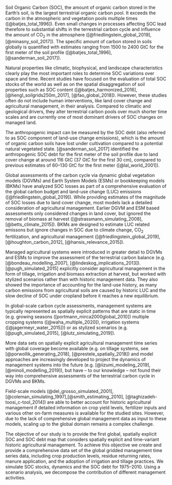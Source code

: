 \introduction

Soil Organic Carbon (SOC), the amount of organic carbon stored in the Earth’s soil, is the largest terrestrial organic carbon pool. It exceeds the carbon in the atmospheric and vegetation pools multiple times ([@batjes_total_1996]). Even small changes in processes affecting SOC lead therefore to substantial shifts in the terrestrial carbon cycle and influence the amount of CO~2~ in the atmosphere ([@friedlingstein_global_2019], [@minasny_soil_2017]). The specific amount of carbon stored in soils globally is quantified with estimates ranging from 1500 to 2400 GtC for the first meter of the soil profile ([@batjes_total_1996], [@sanderman_soil_2017]). 

Natural properties like climatic, biophysical, and landscape characteristics clearly play the most important roles to determine SOC variations over space and time. Recent studies have focused on the evaluation of total SOC stocks of the world as well as on the spatial disaggregation of soil properties such as SOC content ([@batjes_harmonized_2016], [@hengl_soilgrids250m_2017], [@fao_global_2018]). However, these studies often do not include human interventions, like land cover change and agricultural management, in their analysis. Compared to climatic and geological drivers, they alter terrestrial carbon pools over much shorter time scales and are currently one of most dominant drivers of SOC changes on managed land. 

The anthropogenic impact can be measured by the SOC debt (also referred to as SOC component of land-use change emissions), which is the amount of organic carbon soils have lost under cultivation compared to a potential natural vegetated state. [@sanderman_soil_2017] identified the anthropogenic SOC debt for the first meter of the soil profile due to land cover change at around 116 GtC (37 GtC for the first 30 cm), compared to previous estimates of 60--130 GtC for the first meter ([@lal_world_2001]). 

Global assessments of the carbon cycle via dynamic global vegetation models (DGVMs) and Earth System Models (ESMs) or bookkeeping models (BKMs) have analyzed SOC losses as part of a comprehensive evaluation of the global carbon budget and land-use change (LUC) emissions ([@friedlingstein_global_2019]). While providing estimates of the magnitude of SOC losses due to land cover change, most models lack a detailed consideration of agricultural management. Earlier DGVM and ESM based assessments only considered changes in land cover, but ignored the removal of biomass at harvest ([@strassmann_simulating_2008], [@betts_climate_2015]). BKMs are designed to estimate LUC related emissons but ignore changes in SOC due to climate change, CO~2~ fertilization, and agricultural management ([@friedlingstein_global_2019], [@houghton_carbon_2012], [@hansis_relevance_2015]). 

Managed agricultural systems were introduced in greater detail to DGVMs and ESMs to improve the assessment of the terrestrial carbon balance (e.g. [@bondeau_modelling_2007], [@lindeskog_implications_2013]). [@pugh_simulated_2015] explicitly consider agricultural management in the form of tillage, irrigation and biomass extraction at harvest, but worked with stylized scenarios rather than with historic management data. They also showed the importance of accounting for the land-use history, as many carbon emissions from agricultural soils are caused by historic LUC and the slow decline of SOC under cropland before it reaches a new equilibrium. 

In global-scale carbon cycle assessments, management systems are typically represented as spatially explicit patterns that are static in time (e.g. growing seasons ([portmann_mirca2000global_2010]) multiple cropping systems ([@waha_multiple_2020]), irrigation systems ([@jagermeyr_water_2015])) or as stylized scenarios (e.g. [@pugh_simulated_2015], [@lutz_simulating_2019]).

More data sets on spatially explicit agricultural management time series with global coverage become available (e.g. on tillage systems, see [@porwollik_generating_2018], [@prestele_spatially_2018]) and model approaches are increasingly developed to project the dynamics of management systems into the future (e.g. [@iizumi_modeling_2019], [@minoli_modelling_2019]), but have -- to our knowledge -- not found their way into comprehensive assessments of the terrestrial carbon cycle in DGVMs and BKMs. 

Field-scale models (@del_grosso_simulated_2001], [@coleman_simulating_1997],[@smith_estimating_2010], [@taghizadeh-toosi_c-tool_2014]) are able to better account for historic agricultural management if detailed information on crop yield levels, fertilizer inputs and various other on-farm measures is available for the studied sites. However, due to the lack of comprehensive global management data as input to these models, scaling up to the global domain remains a complex challenge.

The objective of our study is to provide the first global, spatially explicit SOC and SOC debt map that considers spatially explicit and time-variant historic agricultural management. To achieve this objective we create and provide a comprehensive data set of the global gridded management time series data, including crop production levels, residue returning rates, manure application, and the adoption of irrigation and tillage practices. We simulate SOC stocks, dynamics and the SOC debt for 1975--2010. Using a scenario analysis, we decompose the contribution of different management activities.
